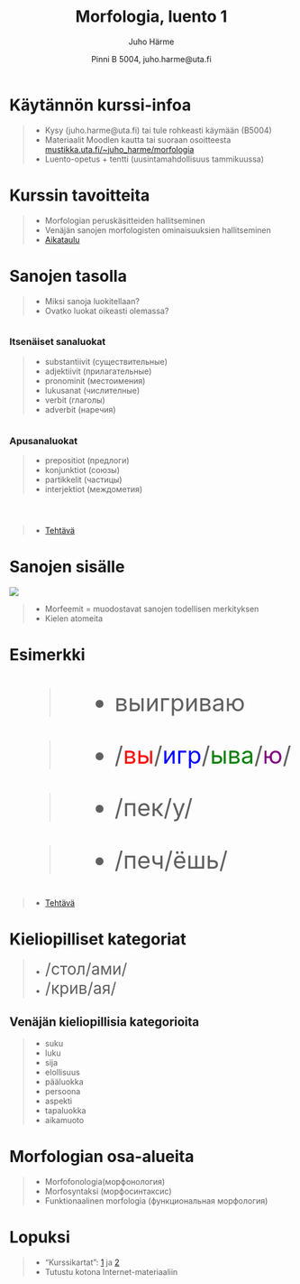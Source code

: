 % Morfologia, luento 1
% Juho Härme
% Pinni B 5004, juho.harme@uta.fi


# Käytännön kurssi-infoa

>- Kysy (juho.harme@uta.fi) tai tule rohkeasti käymään (B5004)
>- Materiaalit Moodlen kautta tai suoraan osoitteesta [mustikka.uta.fi/~juho_harme/morfologia](http://mustikka.uta.fi/~juho_harme/morfologia/index.html) 
>- Luento-opetus + tentti (uusintamahdollisuus tammikuussa)

# Kurssin tavoitteita

>- Morfologian peruskäsitteiden hallitseminen
>- Venäjän sanojen morfologisten ominaisuuksien hallitseminen
>- [Aikataulu](https://mustikka.uta.fi/~juho_harme/morfologia/#kurssin-aikataulu)

# Sanojen tasolla

>- Miksi sanoja luokitellaan?
>- Ovatko luokat oikeasti olemassa?


<div class='incremental'>

<div style='float:left;' class='incremental'>

### Itsenäiset sanaluokat

>- substantiivit (существительные)
>- adjektiivit (прилагательные)
>- pronominit (местоимения)
>- lukusanat (числителные)
>- verbit (глаголы)
>- adverbit (наречия)

</div>

<div style='float:left;' class='incremental'>

### Apusanaluokat

>- prepositiot (предлоги)
>- konjunktiot (союзы)
>- partikkelit (частицы)
>- interjektiot (междометия)

</div>


</div>

<div style='clear:left;padding-top:2em;'>

>- [Tehtävä](../tehtavat/luento1.pdf)

</div>

# Sanojen sisälle


<div class='incremental'>![](http://www.clker.com/cliparts/p/B/S/D/v/A/blank-pill-bottle-md.png)


>- Morfeemit = muodostavat sanojen todellisen merkityksen
>- Kielen atomeita


</div>

# Esimerkki

<div class="incremental" style="font-size:300%;">
>- выигриваю
</div>

<div class="incremental" style="font-size:300%;">
>- /<span style="color:red">вы</span>/<span style="color:blue">игр</span>/<span style="color:green">ыва</span>/<span style="color:purple">ю</span>/
</div>

<div class="incremental" style="font-size:300%;">
>- /пек/у/
</div>

<div class="incremental" style="font-size:300%;">
>- /печ/ёшь/
</div>

<div class="incremental" style="font-size:100%;">
>- [Tehtävä](../tehtavat/luento1.pdf)
</div>

<!-- 1. KYSY: Mitä kukin näistä morfeista tuo sanaan? Minkä merkityksen? -->
<!-- 2. HUOMAUTA: petsh ja pek ovat samaa *morfeemia* -->
<!-- 3. HUOMAUTA: läheskään aina ei väliä, puhuuko morfista vai morfeemista -->

# Kieliopilliset kategoriat

>- <span style='font-size:200%;'>/стол/ами/</span>
>- <span style='font-size:200%;'>/крив/ая/</span>

<div class='incremental'>
## Venäjän kieliopillisia kategorioita
</div>

>- suku
>- luku
>- sija
>- elollisuus
>- pääluokka
>- persoona
>- aspekti
>- tapaluokka
>- aikamuoto

# Morfologian osa-alueita

>- Morfofonologia(морфонология)
>- Morfosyntaksi (морфосинтаксис)
>- Funktionaalinen morfologia (функциональная морфология)

# Lopuksi 

>- "Kurssikartat": [1](https://mustikka.uta.fi/~juho_harme/morfologia/materiaalit/kurssikartta1.pdf) ja [2](https://mustikka.uta.fi/~juho_harme/morfologia/materiaalit/kurssikartta2.pdf)
>- Tutustu kotona Internet-materiaaliin


<!--  pandoc -f markdown -s luento1.Rmd -t slideous -o luento1.html --self-contained --include-in-header=fontheader.html-->

<!--
<table class="incremental" style="visibility: visible;">
<tr class="evn incremental" style="visibility: visible;"><td>Page Down </td><td>next slide </td></tr>
</table>
-->
